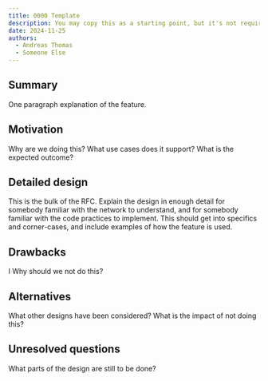 ```yaml
---
title: 0000 Template
description: You may copy this as a starting point, but it's not required
date: 2024-11-25
authors:
  - Andreas Thomas
  - Someone Else
---
```



## Summary

One paragraph explanation of the feature.

## Motivation

Why are we doing this? What use cases does it support? What is the expected outcome?

## Detailed design

This is the bulk of the RFC. Explain the design in enough detail for somebody familiar with the network to understand, and for somebody familiar with the code practices to implement. This should get into specifics and corner-cases, and include examples of how the feature is used.

## Drawbacks

I Why should we not do this?

## Alternatives

What other designs have been considered? What is the impact of not doing this?

## Unresolved questions

What parts of the design are still to be done?
